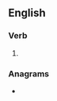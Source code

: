 ==English==

===Verb===
{{head|en|present participle}}

# {{present participle of|amerce|lang=en|nocat=1}}

===Anagrams===
* {{anagrams|en|a=acegimnr|Germanic|creaming|germanic}}